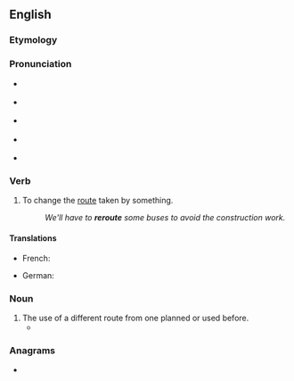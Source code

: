 ==English==

===Etymology===
{{prefix|en|re|route}}

===Pronunciation===
* {{a|RP|Ireland}} {{IPA|en|/ɹiːˈɹuːt/}}
* {{a|GA}} {{IPA|en|/ɹiˈɹut/|/ɹiˈɹaʊt/}}
* {{a|Australia}} {{IPA|en|/ɹiːˈɹʉːt/}}
* {{a|Canada}} {{IPA|en|/ɹiˈɹut/}}
* {{rhymes|en|uːt|aʊt|s=2}}

===Verb===
{{en-verb|pres_ptc2=rerouteing}}

# To change the [[route]] taken by something.
#: ''We'll have to '''reroute''' some buses to avoid the construction work.''

====Translations====
{{trans-top|to change the route taken by something}}
* French: {{t+|fr|recircuiter}}
{{trans-mid}}
* German: {{t+|de|umleiten}}
{{trans-bottom}}

===Noun===
{{en-noun}}

# The use of a different route from one planned or used before.
#* {{quote-journal|en|date=2022 January 12|author=Dr. Joseph Brennan|title=Castles: ruined and redeemed by rail|journal=RAIL|issue=948|page=56|text=In 1844, objection was raised to the Furness Railway's Dalton & Barrow line, when it was revealed that the line would pass directly through Furness Abbey. A '''re-route''' was achieved, with the line skirting the abbey ruins instead - although many continued to see the intrusion as a travesty against antiquity and the scenic beauty of the site.}}
#: {{syn|en|rerouting}}
===Anagrams===
* {{anagrams|en|a=eeorrtu|uretero-}}